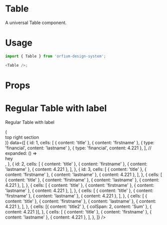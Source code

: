 
<Meta title="Design System|Table" component={Table} />

# Table

A universal Table component.

# Usage

```js
import { Table } from 'orfium-design-system';

<Table />;
```

# Props

<Props of={Table} />

# Regular Table with label

Regular Table with label

<Preview>
  <Story name="Regular Table with label">
    <Table
      columns={['Title', 'Name', 'Surname', 'Age']}
      // type="nested-header"
      // fixedHeader
      onCheck
      padded
      topLeftText={'topLeftText'}
      topRightArea={() => (
        <div>
          <div>top right section</div>
        </div>
      )}
      data={[
        {
          id: 1,
          cells: [
            { content: 'title' },
            { content: 'firstname' },
            { type: 'financial', content: 'lastname' },
            { type: 'financial', content: 4.221 },
          ],
          // expanded: () => <div>hey</div>,
        },
        {
          id: 2,
          cells: [
            { content: 'title' },
            { content: 'firstname' },
            { content: 'lastname' },
            { content: 4.221 },
          ],
        },
        {
          id: 3,
          cells: [
            { content: 'title' },
            { content: 'firstname' },
            { content: 'lastname' },
            { content: 4.221 },
          ],
        },
        {
          cells: [
            { content: 'title' },
            { content: 'firstname' },
            { content: 'lastname' },
            { content: 4.221 },
          ],
        },
        {
          cells: [
            { content: 'title' },
            { content: 'firstname' },
            { content: 'lastname' },
            { content: 4.221 },
          ],
        },
        {
          cells: [
            { content: 'title' },
            { content: 'firstname' },
            { content: 'lastname' },
            { content: 4.221 },
          ],
        },
        {
          cells: [
            { content: 'title' },
            { content: 'firstname' },
            { content: 'lastname' },
            { content: 4.221 },
          ],
        },
        {
          cells: [{ content: 'title2' }, { colSpan: 2, content: 'Sum' }, { content: 4.221 }],
        },
        {
          cells: [
            { content: 'title' },
            { content: 'firstname' },
            { content: 'lastname' },
            { content: 4.221 },
          ],
        },
      ]}
    />
  </Story>
</Preview>
